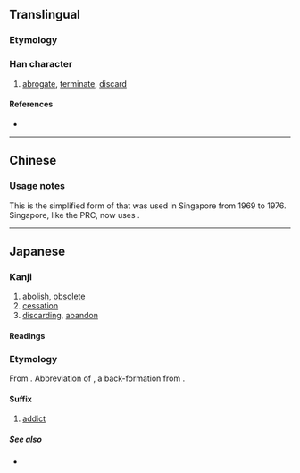 {{character info/new}}
{{also|廢|废}}
==Translingual==
{{Han simplified forms|廢|廃|废}}

===Etymology===
{{Han simp|廢|f=發|t=発}}

===Han character===
{{Han char|rn=53|rad=广|as=09|sn=12|four=00215|canj=INOP|ids=⿸广発}}

# [[abrogate]], [[terminate]], [[discard]]

====References====
* {{Han ref|kx=0348.361|dkj=09425|dj=0659.240|hdz=20894.121|uh=5EC3|ud=24259}}

----

==Chinese==
{{zh-see|廢|v}}

===Usage notes===
This is the simplified form of {{l|zh|廢}} that was used in Singapore from 1969 to 1976. Singapore, like the PRC, now uses {{l|zh|废}}.

----

==Japanese==

===Kanji===
{{ja-kanji|grade=c|rs=广09|style=s|kyu=廢}}

# [[abolish]], [[obsolete]]
# [[cessation]]
# [[discarding]], [[abandon]]

====Readings====
{{ja-readings
|goon=ほ
|kanon=はい
|kun=すた-れる, すた-る
}}

===Etymology===
{{ja-kanjitab|はい|yomi=o}}

From {{etyl|zhx|ja}}. Abbreviation of {{m|ja|廃人|tr=haijin}}, a back-formation from {{m|ja|ネトゲ廃人||tr=netoge haijin|slang: online games addict}}. {{attention|ja|...i think. please check --03:36, 7 April 2016 (UTC)}}

====Suffix====
{{ja-pos|suffix|はい}}

# {{lb|ja|slang}} [[addict]]

=====See also=====
* {{ja-r|厨|ちゅう}}
